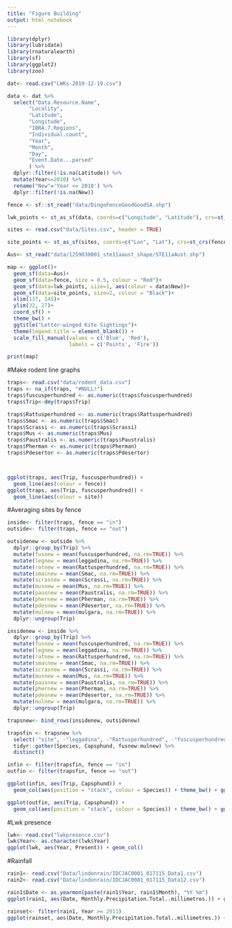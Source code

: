 ```yaml
---
title: "Figure Building"
output: html_notebook
---
```



```r
library(dplyr)
library(lubridate)
library(rnaturalearth)
library(sf)
library(ggplot2)
library(zoo)
```


```r
dat<- read.csv("LWKs-2019-12-19.csv")

data <- dat %>% 
  select("Data.Resource.Name", 
       "Locality", 
       "Latitude", 
       "Longitude",
       "IBRA.7.Regions",
       "Individual.count", 
       "Year", 
       "Month", 
       "Day", 
       "Event.Date...parsed"
       ) %>% 
  dplyr::filter(!is.na(Latitude)) %>% 
  mutate(Year<=2010) %>% 
  rename("New"='Year <= 2010') %>% 
  dplyr::filter(!is.na(New))

fence <- sf::st_read("data/DingoFenceGoodGoodSA.shp")

lwk_points <- st_as_sf(data, coords=c("Longitude", "Latitude"), crs=st_crs(fence))

sites <- read.csv("data/Sites.csv", header = TRUE)

site_points <- st_as_sf(sites, coords=c("Lon", "Lat"), crs=st_crs(fence))

Aus<- st_read("data/1259030001_ste11aaust_shape/STE11aAust.shp")

```

```r
map <- ggplot()+
  geom_sf(data=Aus)+
  geom_sf(data=fence, size = 0.5, colour = "Red")+
  geom_sf(data=lwk_points, size=1, aes(colour = data$New))+
  geom_sf(data=site_points, size=2, colour = "Black")+
  xlim(137, 145)+
  ylim(32, 27)+
  coord_sf() +
  theme_bw() +
  ggtitle("Letter-winged Kite Sightings")+ 
  theme(legend.title = element_blank()) +
  scale_fill_manual(values = c('Blue', 'Red'),
                    labels = c('Points', 'Fire'))

print(map)
```

#Make rodent line graphs
```r
traps<- read.csv("data/rodent_data.csv")
traps <- na_if(traps, "#NULL!")
traps$fuscusperhundred <- as.numeric(traps$fuscusperhundred)
traps$Trip<-dmy(traps$Trip)

traps$Rattusperhundred <- as.numeric(traps$Rattusperhundred)
traps$Smac <- as.numeric(traps$Smac)
traps$Scrassi <- as.numeric(traps$Scrassi)
traps$Mus <- as.numeric(traps$Mus)
traps$Paustralis <- as.numeric(traps$Paustralis)
traps$Pherman <- as.numeric(traps$Pherman)
traps$Pdesertor <- as.numeric(traps$Pdesertor)



ggplot(traps, aes(Trip, fuscusperhundred)) +
  geom_line(aes(colour = fence))
ggplot(traps, aes(Trip, fuscusperhundred)) +
  geom_line(aes(colour = site))


```

#Averaging sites by fence
```r
inside<- filter(traps, fence == "in")
outside<- filter(traps, fence == "out")

outsidenew <- outside %>% 
  dplyr::group_by(Trip) %>% 
  mutate(fusnew = mean(fuscusperhundred, na.rm=TRUE)) %>%
  mutate(legnew = mean(leggadina, na.rm=TRUE)) %>%
  mutate(ratnew = mean(Rattusperhundred, na.rm=TRUE)) %>%
  mutate(smacnew = mean(Smac, na.rm=TRUE)) %>%
  mutate(scrasnew = mean(Scrassi, na.rm=TRUE)) %>%
  mutate(musnew = mean(Mus, na.rm=TRUE)) %>%
  mutate(pausnew = mean(Paustralis, na.rm=TRUE)) %>%
  mutate(phernew = mean(Pherman, na.rm=TRUE)) %>%
  mutate(pdesnew = mean(Pdesertor, na.rm=TRUE)) %>%
  mutate(mulnew = mean(mulgara, na.rm=TRUE)) %>%
  dplyr::ungroup(Trip)

insidenew <- inside %>% 
  dplyr::group_by(Trip) %>% 
  mutate(fusnew = mean(fuscusperhundred, na.rm=TRUE)) %>%
  mutate(legnew = mean(leggadina, na.rm=TRUE)) %>%
  mutate(ratnew = mean(Rattusperhundred, na.rm=TRUE)) %>%
  mutate(smacnew = mean(Smac, na.rm=TRUE)) %>%
  mutate(scrasnew = mean(Scrassi, na.rm=TRUE)) %>%
  mutate(musnew = mean(Mus, na.rm=TRUE)) %>%
  mutate(pausnew = mean(Paustralis, na.rm=TRUE)) %>%
  mutate(phernew = mean(Pherman, na.rm=TRUE)) %>%
  mutate(pdesnew = mean(Pdesertor, na.rm=TRUE)) %>%
  mutate(mulnew = mean(mulgara, na.rm=TRUE)) %>%
  dplyr::ungroup(Trip)

trapsnew<- bind_rows(insidenew, outsidenew)

trapsfin <- trapsnew %>% 
  select(-"site", -"leggadina", -"Rattusperhundred", -"fuscusperhundred", -"Smac", -"Scrassi", -"Mus", -"Paustralis", -"Pherman", -"Pdesertor", -"daysuridspecies", -"rodentspecies", -"mulgara", -"letterwingselect", -"letterwingperkm") %>% 
  tidyr::gather(Species, Capsphund, fusnew:mulnew) %>% 
  distinct()

infin <- filter(trapsfin, fence == "in")
outfin <- filter(trapsfin, fence == "out")

ggplot(infin, aes(Trip, Capsphund)) +
  geom_col(aes(position = "stack", colour = Species)) + theme_bw() + ggtitle("Inside")

ggplot(outfin, aes(Trip, Capsphund)) +
  geom_col(aes(position = "stack", colour = Species)) + theme_bw() + ggtitle("Outside")

```

#Lwk presence
```r
lwk<- read.csv("lwkpresence.csv")
lwk$Year<- as.character(lwk$Year)
ggplot(lwk, aes(Year, Present)) + geom_col()
```
#Rainfall
```r
rain1<- read.csv("Data/lindonrain/IDCJAC0001_017115_Data1.csv")
rain2<- read.csv("Data/lindonrain/IDCJAC0001_017115_Data12.csv")

rain1$Date <- as.yearmon(paste(rain1$Year, rain1$Month), "%Y %m")
ggplot(rain1, aes(Date, Monthly.Precipitation.Total..millimetres.)) + geom_col()

rainset<- filter(rain1, Year >= 2011)
ggplot(rainset, aes(Date, Monthly.Precipitation.Total..millimetres.)) + geom_col() + theme_bw()

```

